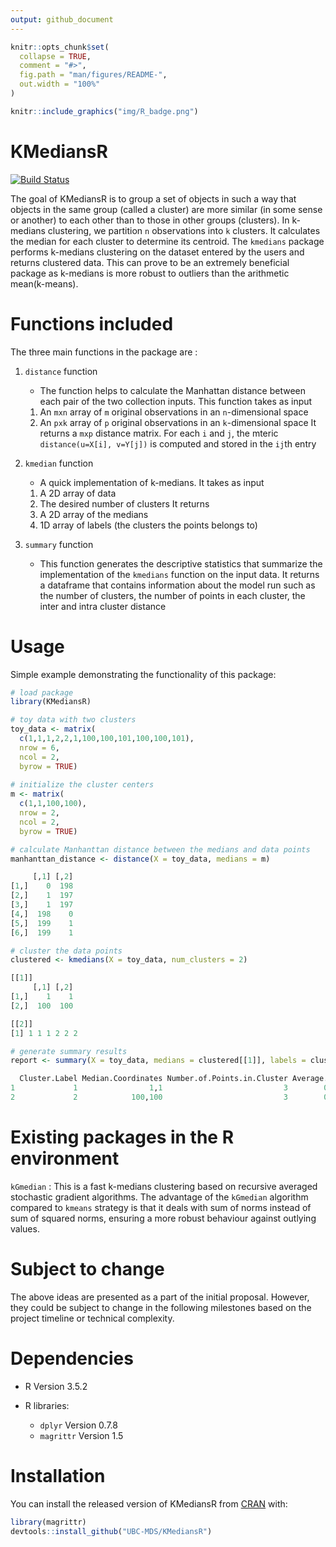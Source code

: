 ```yaml
---
output: github_document
---
```


<!-- README.md is generated from README.Rmd. Please edit that file -->

```r
knitr::opts_chunk$set(
  collapse = TRUE,
  comment = "#>",
  fig.path = "man/figures/README-",
  out.width = "100%"
)
```


```r
knitr::include_graphics("img/R_badge.png")
```


# KMediansR
[![Build Status](https://travis-ci.org/UBC-MDS/KMediansR.svg?branch=master)](https://travis-ci.org/UBC-MDS/KMediansR)

The goal of KMediansR is to group a set of objects in such a way that objects in the same group (called a cluster) are more similar (in some sense or another) to each other than to those in other groups (clusters). In k-medians clustering, we partition `n` observations into `k` clusters. It calculates the median for each cluster to determine its centroid. The `kmedians` package performs k-medians clustering on the dataset entered by the users and returns clustered data. This can prove to be an extremely beneficial package as k-medians is more robust to outliers than the arithmetic mean(k-means).

# Functions included

The three main functions in the package are :

1. `distance` function

      - The function helps to calculate the Manhattan distance between each pair of the two collection inputs. This function takes as input 
      1. An `mxn` array of `m` original observations in an `n`-dimensional space
      2. An `pxk` array of `p` original observations in an `k`-dimensional space
      It returns a `mxp` distance matrix. For each `i` and `j`, the mteric `distance(u=X[i], v=Y[j])` is computed and stored in the `ij`th entry

2. `kmedian` function

      - A quick implementation of k-medians. It takes as input 
      1. A 2D array of data
      2. The desired number of clusters
      It returns 
      1. A 2D array of the medians
      2. 1D array of labels (the clusters the points belongs to)

3. `summary` function

      - This function generates the descriptive statistics that summarize the implementation of the `kmedians` function on the input data. It returns a           dataframe that contains information about the model run such as the number of clusters, the number of points in each cluster, the inter and intra           cluster distance


# Usage

Simple example demonstrating the functionality of this package:

``` r
# load package
library(KMediansR)

# toy data with two clusters                    
toy_data <- matrix(
  c(1,1,1,2,2,1,100,100,101,100,100,101),
  nrow = 6,
  ncol = 2,
  byrow = TRUE)
  
# initialize the cluster centers                                 
m <- matrix(
  c(1,1,100,100),
  nrow = 2,
  ncol = 2,
  byrow = TRUE)

# calculate Manhanttan distance between the medians and data points
manhanttan_distance <- distance(X = toy_data, medians = m)

     [,1] [,2]
[1,]    0  198
[2,]    1  197
[3,]    1  197
[4,]  198    0
[5,]  199    1
[6,]  199    1

# cluster the data points                                        
clustered <- kmedians(X = toy_data, num_clusters = 2)

[[1]]
     [,1] [,2]
[1,]    1    1
[2,]  100  100

[[2]]
[1] 1 1 1 2 2 2

# generate summary results                                       
report <- summary(X = toy_data, medians = clustered[[1]], labels = clustered[[2]])

  Cluster.Label Median.Coordinates Number.of.Points.in.Cluster Average.Distance  Minimum.Distance Maximum.Distance
1             1                1,1                           3        0.6666667                 0                1
2             2            100,100                           3        0.6666667                 0                1
```

# Existing packages in the R environment

`kGmedian` : This is a fast k-medians clustering based on recursive averaged stochastic gradient algorithms. The advantage of the `kGmedian` algorithm compared to `kmeans` strategy is that it deals with sum of norms instead of sum of squared norms, ensuring a more robust behaviour against outlying values. 

# Subject to change

The above ideas are presented as a part of the initial proposal. However, they could be subject to change in the following milestones based on the project timeline or technical complexity.

# Dependencies

- R Version 3.5.2

- R libraries:
    - `dplyr` Version 0.7.8
    - `magrittr` Version 1.5

# Installation

You can install the released version of KMediansR from [CRAN](https://CRAN.R-project.org) with:

``` r
library(magrittr)
devtools::install_github("UBC-MDS/KMediansR")
```
